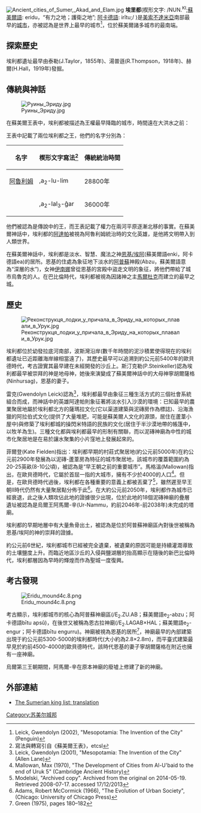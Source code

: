 {{noteTA
|T=zh-cn:埃利都; zh-hant:埃里都;
|1=zh-cn:埃利都; zh-hant:埃里都;
}}
[[File:Ancient_cities_of_Sumer,_Akad_and_Elam.jpg|thumb]]
{{两河文明}}
'''埃里都'''(楔形文字: {{cuneiform|𒉣𒆠}}/NUN.<sup>KI</sup>;[[蘇美爾語|蘇美爾語]]: eridu，“有力之地；護衛之地”; [[阿卡德語|阿卡德語]]: irîtu;{{lang-ar|تل أبو شهرين}}/{{transl|阿拉伯語|tall abū šahrain}} )是[[美索不達米亞|美索不達米亞]]南部最早的[[城市|城市]]，亦被認為是世界上最早的城市<ref>Leick, Gwendolyn (2002), "Mesopotamia: The Invention of the City" (Penguin)</ref>，位於蘇美爾諸多城市的最南端。

==探索歷史==
埃利都遺址最早由泰勒(J.Taylor，1855年)、湯普遜(R.Thompson，1918年)、赫爾(H.Hall，1919年)發掘。

==傳統與神話==
[[File:Руины_Эриду.jpg|thumb]]

在蘇美爾王表中，埃利都被描述為王權最早降臨的城市，時間遠在大洪水之前：

{{quote|text=王權天降，首先降于埃利都。在埃利都，阿魯利姆首先稱王，統治了28800年；阿拉勒伽稱王統治了36000年。兩王一共統治了64800年。然後埃利都衰落了，王權轉移到[[巴德·提比拉|巴德·提比拉]]。}}

王表中記載了兩位埃利都之王，他們的名字分別為：
{| class="wikitable" 
|-
! 名字 !! 楔形文字寫法<ref>寫法與轉寫引自《蘇美爾王表》，etcsl</ref> !! 傳統統治時間 
|- 
| [[阿魯利姆|阿魯利姆]] || {{cuneiform|𒀉𒇻𒅆}},a<sub>2</sub>-lu-lim || 28800年  
|-  
| {{link-en|阿拉勒伽|Alalngar}} || {{cuneiform|𒀉𒋮𒃻}},a<sub>2</sub>-lal<sub>3</sub>-ĝar || 36000年
|}
他們被認為是傳說中的王，而王表記載了權力在兩河平原逐漸北移的事實。在蘇美爾神話中，埃利都的[[阿達帕|阿達帕]]被視為阿魯利姆統治時的文化英雄，是他將文明帶入到人類世界。

在蘇美爾神話中，埃利都是淡水、智慧、魔法之神[[恩基|恩基/埃阿]](蘇美爾語enki，阿卡德語ea)的居所。恩基的住處為象征地下淡水的[[阿勃祖|阿普蘇]]神殿(Abzu，蘇美爾語意為“深層的水”)，女神[[伊南娜|伊南娜]]曾從恩基的宮殿中盜走文明的象征，將他們帶給了城市烏魯克的人。在巴比倫時代，埃利都被視為因諸神之主[[馬爾杜克|馬爾杜克]]而建立的最早之城。

==歷史==
[[File:Реконструкця_лодки_у_причала_в_Эриду_на_которых_плавали_в_Урук.jpg|thumb]]

埃利都位於幼發拉底河南部，波斯灣沿岸(數千年時間的泥沙積累使得現在的埃利都遺址已近距離海岸線相當遠了)，其歷史最早可以追溯到約公元前5400年的歐貝德時代，考古證實其最早建在未經開發的沙丘上。斯汀克勒(P.Steinkeller)認為埃利都最早被崇拜的神是地母神，她後來演變成了蘇美爾神話中的大母神寧胡爾薩格(Ninhursag)，恩基的妻子。

雷克(Gwendolyn Leick)認為<ref>Leick, Gwendolyn (2001), "Mesopotamia: The Invention of the City" (Allen Lane)</ref>，埃利都最早由象征三種生活方式的三個社會系統組合而成，而神話中的英雄阿達帕則象征著將淡水引入沙漠的環境：已知最早的農業聚居地屬於埃利都北方的薩瑪拉文化(它以渠道建築與泥磚房作為標誌)、沿海漁獵的阿拉伯式文化(提供了大量堆肥，可能是蘇美爾人文化的源頭，居住在蘆葦小屋中)與修築了埃利都城的操閃米特語的民族的文化(居住于半沙漠地帶的帳篷中，以牧羊為生)。三種文化都與埃利都最早的形制有關聯，而以泥磚神廟為中性的城市化聚居地是在易於讓水聚集的小片窪地上發展起來的。

菲爾登(Kate Fielden)指出：埃利都早期的村莊式聚居地(約公元前5000年)在約公元前2900年發展為以泥磚-蘆葦房為特征的城市聚居地，該城市的覆蓋範圍約為20-25英畝(8-10公頃)，被認為是“早王朝之前的重要城市”。馬格溫(Mallowan)指出，在歐貝德時代，它屬於首屈一指的大城市，擁有不少於4000的人口<ref>Mallowan, Max (1970), "The Development of Cities from Al-U'baid to the end of Uruk 5" (Cambridge Ancient History)</ref>。但是，在歐貝德時代過後，埃利都在各種重要的意義上都被丟棄了<ref>Modelski, "Archived copy". Archived from the original on 2014-05-19. Retrieved 2008-07-17. accessed 17/12/2013</ref>，雖然遲至早王朝II時代仍然有大量聚居點分佈于此<ref>Adams, Robert McCormick (1966), "The Evolution of Urban Society", (Chicago: University of Chicago Press)</ref>。在大約公元前2050年，埃利都作為城市已經衰退，此之後人類攻佔此地的證據很少出現，位於此地的18個泥磚神廟的疊層遺址被認為是烏爾王阿馬爾-辛(Ur-Nammu，約前2046年-前2038年)未完成的塔廟。

埃利都的早期地層中有大量魚骨出土，被認為是位於阿普蘇神廟區內對後世被稱為恩基/埃阿的神的崇拜的證據。

約公元前6世紀，埃利都城市已經被完全遺棄，被遺棄的原因可能是持續灌溉導致的土壤鹽度上升。而臨近地區沙丘的入侵與鹽湖層的抬高顯示在隨後的新巴比倫時代，埃利都層因為早時的輝煌而作為聖城一度復興。

==考古發現==
[[File:Eridu_mound4c.8.png|thumb]]

考古顯示，埃利都城市的核心為阿普蘇神廟區({{cuneiform|𒂍𒍪𒀊}}/E<sub>2</sub>.ZU.AB；蘇美爾語e<sub>2</sub>-abzu；阿卡德語bītu apsû)，在後世又被稱為恩古拉神廟({{cuneiform|𒂍𒇉}}/E<sub>2</sub>.LAGAB×HAL；蘇美爾語e<sub>2</sub>-engur；阿卡德語bītu engurru)。神廟被視為恩基的居所<ref>Green (1975), pages 180–182</ref>，神廟最早的內部建築出現于約公元前5300-5000的埃利都時代(大小約為2.8×2.8m)，而平臺式建築最早見於約前4500-4000的歐貝德時代，該時代恩基的妻子寧胡爾薩格在附近也擁有一座神廟。

烏爾第三王朝期間，阿馬爾-辛在原本神廟的廢墟上修建了新的神廟。

==外部連結==
*[https://web.archive.org/web/20110716162233/http://www-etcsl.orient.ox.ac.uk/section2/tr211.htm The Sumerian king list: translation]
[[Category:苏美尔城邦|Category:苏美尔城邦]]